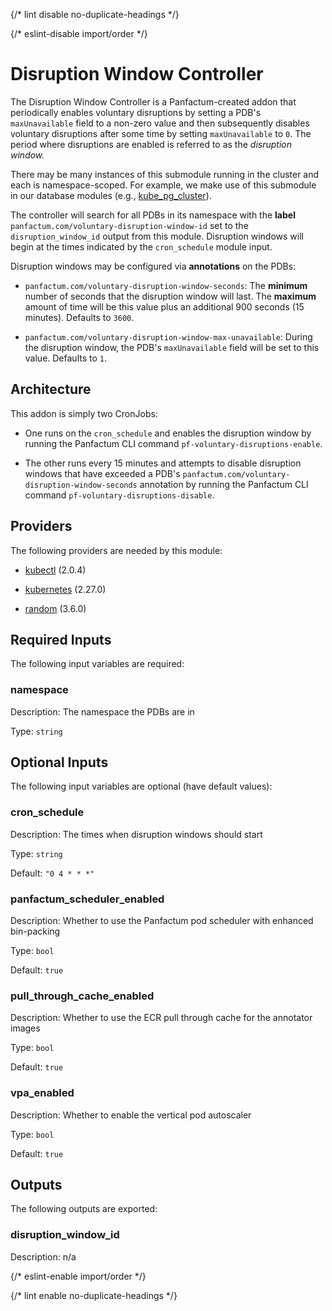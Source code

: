 
{/* lint disable no-duplicate-headings */}

{/* eslint-disable import/order */}

<ModuleHeader name="kube_disruption_window_controller" sourceHref="https://github.com/Panfactum/stack/tree/__PANFACTUM_VERSION_MAIN__/packages/infrastructure/kube_disruption_window_controller" status="stable" type="submodule" />

# Disruption Window Controller

The Disruption Window Controller is a Panfactum-created addon that periodically enables voluntary disruptions
by setting a PDB's `maxUnavailable` field to a non-zero value and then subsequently disables voluntary
disruptions after some time by setting `maxUnavailable` to `0`. The period where disruptions are enabled is
referred to as the *disruption window.*

There may be many instances of this submodule running in the cluster and each is namespace-scoped. For example,
we make use of this submodule in our database modules (e.g., [kube\_pg\_cluster](/docs/main/reference/infrastructure-modules/submodule/kubernetes/kube_pg_cluster)).

The controller will search for all PDBs in its namespace with the **label** `panfactum.com/voluntary-disruption-window-id` set to the
`disruption_window_id` output from this module. Disruption windows will begin at the times indicated by the `cron_schedule` module input.

Disruption windows may be configured via **annotations** on the PDBs:

* `panfactum.com/voluntary-disruption-window-seconds`: The **minimum** number of seconds that the disruption window
  will last. The **maximum** amount of time will be this value plus an additional 900 seconds (15 minutes). Defaults to `3600`.

* `panfactum.com/voluntary-disruption-window-max-unavailable`: During the disruption window, the PDB's `maxUnavailable` field
  will be set to this value. Defaults to `1`.

## Architecture

This addon is simply two CronJobs:

* One runs on the `cron_schedule` and enables the disruption window by running
  the Panfactum CLI command `pf-voluntary-disruptions-enable`.

* The other runs every 15 minutes and attempts to disable
  disruption windows that have exceeded a PDB's `panfactum.com/voluntary-disruption-window-seconds` annotation by running the
  Panfactum CLI command `pf-voluntary-disruptions-disable`.

## Providers

The following providers are needed by this module:

* [kubectl](https://registry.terraform.io/providers/alekc/kubectl/2.0.4/docs) (2.0.4)

* [kubernetes](https://registry.terraform.io/providers/hashicorp/kubernetes/2.27.0/docs) (2.27.0)

* [random](https://registry.terraform.io/providers/hashicorp/random/3.6.0/docs) (3.6.0)

## Required Inputs

The following input variables are required:

### namespace

Description: The namespace the PDBs are in

Type: `string`

## Optional Inputs

The following input variables are optional (have default values):

### cron\_schedule

Description: The times when disruption windows should start

Type: `string`

Default: `"0 4 * * *"`

### panfactum\_scheduler\_enabled

Description: Whether to use the Panfactum pod scheduler with enhanced bin-packing

Type: `bool`

Default: `true`

### pull\_through\_cache\_enabled

Description: Whether to use the ECR pull through cache for the annotator images

Type: `bool`

Default: `true`

### vpa\_enabled

Description: Whether to enable the vertical pod autoscaler

Type: `bool`

Default: `true`

## Outputs

The following outputs are exported:

### disruption\_window\_id

Description: n/a

{/* eslint-enable import/order */}

{/* lint enable no-duplicate-headings */}
